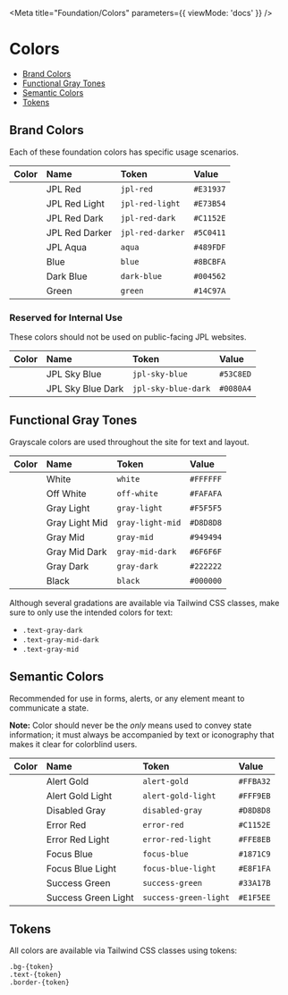 
<Meta title="Foundation/Colors" parameters={{ viewMode: 'docs' }} />

# Colors

- [Brand Colors](#brand-colors)
- [Functional Gray Tones](#functional-gray-tones)
- [Semantic Colors](#semantic-colors)
- [Tokens](#tokens)

## Brand Colors

Each of these foundation colors has specific usage scenarios.

| Color                                     | Name           | Token            | Value     |
| :---------------------------------------- | :------------- | :--------------- | :-------- |
| <div class="bg-jpl-red p-4"></div>        | JPL Red        | `jpl-red`        | `#E31937` |
| <div class="bg-jpl-red-light p-4"></div>  | JPL Red Light  | `jpl-red-light`  | `#E73B54` |
| <div class="bg-jpl-red-dark p-4"></div>   | JPL Red Dark   | `jpl-red-dark`   | `#C1152E` |
| <div class="bg-jpl-red-darker p-4"></div> | JPL Red Darker | `jpl-red-darker` | `#5C0411` |
| <div class="bg-jpl-aqua p-4"></div>       | JPL Aqua       | `aqua`           | `#489FDF` |
| <div class="bg-blue p-4"></div>           | Blue           | `blue`           | `#8BCBFA` |
| <div class="bg-dark-blue p-4"></div>      | Dark Blue      | `dark-blue`      | `#004562` |
| <div class="bg-green p-4"></div>          | Green          | `green`          | `#14C97A` |

### Reserved for Internal Use

These colors should not be used on public-facing JPL websites.

| Color                                        | Name              | Token               | Value     |
| :------------------------------------------- | :---------------- | :------------------ | :-------- |
| <div class="bg-jpl-sky-blue p-4"></div>      | JPL Sky Blue      | `jpl-sky-blue`      | `#53C8ED` |
| <div class="bg-jpl-sky-blue-dark p-4"></div> | JPL Sky Blue Dark | `jpl-sky-blue-dark` | `#0080A4` |

## Functional Gray Tones

Grayscale colors are used throughout the site for text and layout.

| Color                                     | Name           | Token            | Value     |
| :---------------------------------------- | :------------- | :--------------- | :-------- |
| <div class="bg-white p-4"></div>          | White          | `white`          | `#FFFFFF` |
| <div class="bg-off-white p-4"></div>      | Off White      | `off-white`      | `#FAFAFA` |
| <div class="bg-gray-light p-4"></div>     | Gray Light     | `gray-light`     | `#F5F5F5` |
| <div class="bg-gray-light-mid p-4"></div> | Gray Light Mid | `gray-light-mid` | `#D8D8D8` |
| <div class="bg-gray-mid p-4"></div>       | Gray Mid       | `gray-mid`       | `#949494` |
| <div class="bg-gray-mid-dark p-4"></div>  | Gray Mid Dark  | `gray-mid-dark`  | `#6F6F6F` |
| <div class="bg-gray-dark p-4"></div>      | Gray Dark      | `gray-dark`      | `#222222` |
| <div class="bg-black p-4"></div>          | Black          | `black`          | `#000000` |

Although several gradations are available via Tailwind CSS classes, make sure to only use the intended colors for text:

- <div class="w-3 h-3 bg-gray-dark inline-block"></div>
  <code>.text-gray-dark</code>
- <div class="w-3 h-3 bg-gray-mid-dark inline-block"></div>
  <code>.text-gray-mid-dark</code>
- <div class="w-3 h-3 bg-gray-mid inline-block"></div>
  <code>.text-gray-mid</code>

## Semantic Colors

Recommended for use in forms, alerts, or any element meant to communicate a state.

**Note:** Color should never be the _only_ means used to convey state information;
it must always be accompanied by text or iconography that makes it clear for colorblind users.

| Color                                          | Name                | Token                 | Value     |
| :--------------------------------------------- | :------------------ | :-------------------- | :-------- |
| <div class="bg-alert-gold p-4"></div>          | Alert Gold          | `alert-gold`          | `#FFBA32` |
| <div class="bg-alert-gold-light p-4"></div>    | Alert Gold Light    | `alert-gold-light`    | `#FFF9EB` |
| <div class="bg-disabled-gray p-4"></div>       | Disabled Gray       | `disabled-gray`       | `#D8D8D8` |
| <div class="bg-error-red p-4"></div>           | Error Red           | `error-red`           | `#C1152E` |
| <div class="bg-error-red-light p-4"></div>     | Error Red Light     | `error-red-light`     | `#FFE8EB` |
| <div class="bg-focus-blue p-4"></div>          | Focus Blue          | `focus-blue`          | `#1871C9` |
| <div class="bg-focus-blue-light p-4"></div>    | Focus Blue Light    | `focus-blue-light`    | `#E8F1FA` |
| <div class="bg-success-green p-4"></div>       | Success Green       | `success-green`       | `#33A17B` |
| <div class="bg-success-green-light p-4"></div> | Success Green Light | `success-green-light` | `#E1F5EE` |

## Tokens

All colors are available via Tailwind CSS classes using tokens:

```
.bg-{token}
.text-{token}
.border-{token}
```
